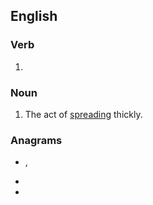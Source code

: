 ==English==

===Verb===
{{head|en|present participle}}

# {{present participle of|slather|lang=en|nocat=1}}

===Noun===
{{en-noun}}

# The act of [[spread]]ing thickly.

===Anagrams===
* {{l|en|Earthlings}}, {{l|en|earthlings}}
* {{l|en|heartlings}}
* {{l|en|latherings}}